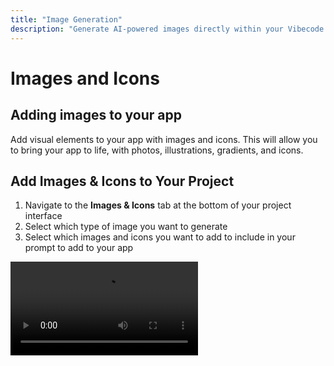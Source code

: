 ```yaml
---
title: "Image Generation"
description: "Generate AI-powered images directly within your Vibecode apps"
---
```


# Images and Icons

## Adding images to your app

Add visual elements to your app with images and icons. This will allow you to bring your app to life, with photos, illustrations, gradients, and icons.

## Add Images & Icons to Your Project

1. Navigate to the **Images & Icons** tab at the bottom of your project interface
2. Select which type of image you want to generate
3. Select which images and icons you want to add to include in your prompt to add to your app

<video controls className="w-full aspect-video rounded-xl" src="https://file.notion.so/f/f/5c9e37bc-a6cc-81b5-aca9-0003ca010766/851fa886-5b94-4f34-b5e0-bb5223f2e918/GeneratingIcon.mp4?table=block&id=293e37bc-a6cc-8067-be43-dfde889b1415&spaceId=5c9e37bc-a6cc-81b5-aca9-0003ca010766&expirationTimestamp=1761177600000&signature=hcYen6VxFx8j0LRQQjfNDj-_-acoA-gvvJid-ExdVsE&downloadName=GeneratingIcon.MP4.mp4" />

## Adding Images in your app (Examples)

You can ask the AI to generate images, then insert them in the app.

### Example Prompt:

```
Please create a simple splash screen that puts the {{logo}}
above my {{image}}. Add text at the bottom of that screen
that says "Anthropic"
```

> **Note:** These are brand assets that were uploaded but you can generate your own image and ask AI to place those images in the app instead.

### Replacing Generated Images:

```
// Please replace the image beneath "Claude" with this {{image}}
that I just generated.
```

## Icons

You can also add icons.

When in the image tab, select **Icons**. This will make sure you are using the best image model in the world for generating icons.

After selecting "Icon" just describe the type of icon you want to include in your app.